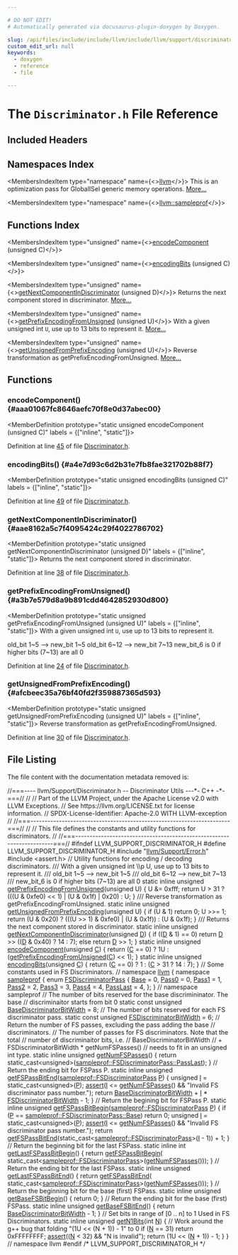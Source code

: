 ```yaml
---

# DO NOT EDIT!
# Automatically generated via docusaurus-plugin-doxygen by Doxygen.

slug: /api/files/include/include/llvm/include/llvm/support/discriminator-h
custom_edit_url: null
keywords:
  - doxygen
  - reference
  - file

---
```





# The `Discriminator.h` File Reference

<DoxygenPage pluginConfig={pluginConfig}>



## Included Headers

<IncludesList>
<IncludesListItem
  filePath="llvm/Support/Error.h"
  permalink="/docs/api/files/include/include/llvm/include/llvm/support/error-h"
  isLocal="true" />
<IncludesListItem
  filePath="assert.h"
  permalink=""
  isLocal="false" />
</IncludesList>

## Namespaces Index

<MembersIndex>

<MembersIndexItem
  type="namespace"
  name={<><a href="/docs/api/namespaces/llvm">llvm</a></>}>
This is an optimization pass for GlobalISel generic memory operations. <a href="/docs/api/namespaces/llvm/#details">More...</a>
</MembersIndexItem>

<MembersIndexItem
  type="namespace"
  name={<><a href="/docs/api/namespaces/llvm/sampleprof">llvm::sampleprof</a></>}>
</MembersIndexItem>

</MembersIndex>

## Functions Index

<MembersIndex>

<MembersIndexItem
  type="unsigned"
  name={<><a href="#aaa01067fc8646aefc70f8e0d37abec00">encodeComponent</a> (unsigned C)</>}>
</MembersIndexItem>

<MembersIndexItem
  type="unsigned"
  name={<><a href="#a4e7d93c6d2b31e7fb8fae321702b88f7">encodingBits</a> (unsigned C)</>}>
</MembersIndexItem>

<MembersIndexItem
  type="unsigned"
  name={<><a href="#aae8162a5c7f4095424c29f4022786702">getNextComponentInDiscriminator</a> (unsigned D)</>}>
Returns the next component stored in discriminator. <a href="#aae8162a5c7f4095424c29f4022786702">More...</a>
</MembersIndexItem>

<MembersIndexItem
  type="unsigned"
  name={<><a href="#a3b7e579d8a9b891cdd4642852930d800">getPrefixEncodingFromUnsigned</a> (unsigned U)</>}>
With a given unsigned int <code>U</code>, use up to 13 bits to represent it. <a href="#a3b7e579d8a9b891cdd4642852930d800">More...</a>
</MembersIndexItem>

<MembersIndexItem
  type="unsigned"
  name={<><a href="#afcbeec35a76bf40fd2f359887365d593">getUnsignedFromPrefixEncoding</a> (unsigned U)</>}>
Reverse transformation as getPrefixEncodingFromUnsigned. <a href="#afcbeec35a76bf40fd2f359887365d593">More...</a>
</MembersIndexItem>

</MembersIndex>


<SectionDefinition>

## Functions

### encodeComponent() {#aaa01067fc8646aefc70f8e0d37abec00}

<MemberDefinition
  prototype="static unsigned encodeComponent (unsigned C)"
  labels = {["inline", "static"]}>

Definition at line <a href="#l00045">45</a> of file <a href="/docs/api/files/include/include/llvm/include/llvm/support/discriminator-h">Discriminator.h</a>.
</MemberDefinition>

### encodingBits() {#a4e7d93c6d2b31e7fb8fae321702b88f7}

<MemberDefinition
  prototype="static unsigned encodingBits (unsigned C)"
  labels = {["inline", "static"]}>

Definition at line <a href="#l00049">49</a> of file <a href="/docs/api/files/include/include/llvm/include/llvm/support/discriminator-h">Discriminator.h</a>.
</MemberDefinition>

### getNextComponentInDiscriminator() {#aae8162a5c7f4095424c29f4022786702}

<MemberDefinition
  prototype="static unsigned getNextComponentInDiscriminator (unsigned D)"
  labels = {["inline", "static"]}>
Returns the next component stored in discriminator.

Definition at line <a href="#l00038">38</a> of file <a href="/docs/api/files/include/include/llvm/include/llvm/support/discriminator-h">Discriminator.h</a>.
</MemberDefinition>

### getPrefixEncodingFromUnsigned() {#a3b7e579d8a9b891cdd4642852930d800}

<MemberDefinition
  prototype="static unsigned getPrefixEncodingFromUnsigned (unsigned U)"
  labels = {["inline", "static"]}>
With a given unsigned int <code>U</code>, use up to 13 bits to represent it.

old&#95;bit 1~5 --&gt; new&#95;bit 1~5 old&#95;bit 6~12 --&gt; new&#95;bit 7~13 new&#95;bit&#95;6 is 0 if higher bits (7~13) are all 0

Definition at line <a href="#l00024">24</a> of file <a href="/docs/api/files/include/include/llvm/include/llvm/support/discriminator-h">Discriminator.h</a>.
</MemberDefinition>

### getUnsignedFromPrefixEncoding() {#afcbeec35a76bf40fd2f359887365d593}

<MemberDefinition
  prototype="static unsigned getUnsignedFromPrefixEncoding (unsigned U)"
  labels = {["inline", "static"]}>
Reverse transformation as getPrefixEncodingFromUnsigned.

Definition at line <a href="#l00030">30</a> of file <a href="/docs/api/files/include/include/llvm/include/llvm/support/discriminator-h">Discriminator.h</a>.
</MemberDefinition>

</SectionDefinition>

## File Listing

The file content with the documentation metadata removed is:

<ProgramListing>

<Link id="l00001" /><CodeLine lineNumber="1"><Highlight kind="comment">//===---- llvm/Support/Discriminator.h -- Discriminator Utils ---&#42;- C++ -&#42;-===//</Highlight><Highlight kind="normal"></Highlight></CodeLine>
<Link id="l00002" /><CodeLine lineNumber="2"><Highlight kind="normal"></Highlight><Highlight kind="comment">//</Highlight><Highlight kind="normal"></Highlight></CodeLine>
<Link id="l00003" /><CodeLine lineNumber="3"><Highlight kind="normal"></Highlight><Highlight kind="comment">// Part of the LLVM Project, under the Apache License v2.0 with LLVM Exceptions.</Highlight><Highlight kind="normal"></Highlight></CodeLine>
<Link id="l00004" /><CodeLine lineNumber="4"><Highlight kind="normal"></Highlight><Highlight kind="comment">// See https://llvm.org/LICENSE.txt for license information.</Highlight><Highlight kind="normal"></Highlight></CodeLine>
<Link id="l00005" /><CodeLine lineNumber="5"><Highlight kind="normal"></Highlight><Highlight kind="comment">// SPDX-License-Identifier: Apache-2.0 WITH LLVM-exception</Highlight><Highlight kind="normal"></Highlight></CodeLine>
<Link id="l00006" /><CodeLine lineNumber="6"><Highlight kind="normal"></Highlight><Highlight kind="comment">//</Highlight><Highlight kind="normal"></Highlight></CodeLine>
<Link id="l00007" /><CodeLine lineNumber="7"><Highlight kind="normal"></Highlight><Highlight kind="comment">//===----------------------------------------------------------------------===//</Highlight><Highlight kind="normal"></Highlight></CodeLine>
<Link id="l00008" /><CodeLine lineNumber="8"><Highlight kind="normal"></Highlight><Highlight kind="comment">//</Highlight><Highlight kind="normal"></Highlight></CodeLine>
<Link id="l00009" /><CodeLine lineNumber="9"><Highlight kind="normal"></Highlight><Highlight kind="comment">// This file defines the constants and utility functions for discriminators.</Highlight><Highlight kind="normal"></Highlight></CodeLine>
<Link id="l00010" /><CodeLine lineNumber="10"><Highlight kind="normal"></Highlight><Highlight kind="comment">//</Highlight><Highlight kind="normal"></Highlight></CodeLine>
<Link id="l00011" /><CodeLine lineNumber="11"><Highlight kind="normal"></Highlight><Highlight kind="comment">//===----------------------------------------------------------------------===//</Highlight><Highlight kind="normal"></Highlight></CodeLine>
<Link id="l00012" /><CodeLine lineNumber="12"><Highlight kind="normal"></Highlight></CodeLine>
<Link id="l00013" /><CodeLine lineNumber="13"><Highlight kind="normal"></Highlight><Highlight kind="preprocessor">#ifndef LLVM&#95;SUPPORT&#95;DISCRIMINATOR&#95;H</Highlight><Highlight kind="normal"></Highlight></CodeLine>
<Link id="l00014" /><CodeLine lineNumber="14"><Highlight kind="normal"></Highlight><Highlight kind="preprocessor">#define LLVM&#95;SUPPORT&#95;DISCRIMINATOR&#95;H</Highlight><Highlight kind="normal"></Highlight></CodeLine>
<Link id="l00015" /><CodeLine lineNumber="15"><Highlight kind="normal"></Highlight></CodeLine>
<Link id="l00016" /><CodeLine lineNumber="16"><Highlight kind="normal"></Highlight><Highlight kind="preprocessor">#include &quot;<a href="/docs/api/files/include/include/llvm/include/llvm/support/error-h">llvm/Support/Error.h</a>&quot;</Highlight><Highlight kind="normal"></Highlight></CodeLine>
<Link id="l00017" /><CodeLine lineNumber="17"><Highlight kind="normal"></Highlight><Highlight kind="preprocessor">#include &lt;assert.h&gt;</Highlight><Highlight kind="normal"></Highlight></CodeLine>
<Link id="l00018" /><CodeLine lineNumber="18"><Highlight kind="normal"></Highlight></CodeLine>
<Link id="l00019" /><CodeLine lineNumber="19"><Highlight kind="normal"></Highlight><Highlight kind="comment">// Utility functions for encoding / decoding discriminators.</Highlight><Highlight kind="comment"></Highlight></CodeLine>
<Link id="l00020" /><CodeLine lineNumber="20"><Highlight kind="comment">/// With a given unsigned int \\p U, use up to 13 bits to represent it.</Highlight></CodeLine>
<Link id="l00021" /><CodeLine lineNumber="21"><Highlight kind="comment">/// old&#95;bit 1~5  --&gt; new&#95;bit 1~5</Highlight></CodeLine>
<Link id="l00022" /><CodeLine lineNumber="22"><Highlight kind="comment">/// old&#95;bit 6~12 --&gt; new&#95;bit 7~13</Highlight></CodeLine>
<Link id="l00023" /><CodeLine lineNumber="23"><Highlight kind="comment">/// new&#95;bit&#95;6 is 0 if higher bits (7~13) are all 0</Highlight><Highlight kind="normal"></Highlight></CodeLine>
<Link id="l00024" /><CodeLine lineNumber="24" lineLink="#a3b7e579d8a9b891cdd4642852930d800"><Highlight kind="normal"></Highlight><Highlight kind="keyword">static</Highlight><Highlight kind="normal"> </Highlight><Highlight kind="keyword">inline</Highlight><Highlight kind="normal"> </Highlight><Highlight kind="keywordtype">unsigned</Highlight><Highlight kind="normal"> <a href="#a3b7e579d8a9b891cdd4642852930d800">getPrefixEncodingFromUnsigned</a>(</Highlight><Highlight kind="keywordtype">unsigned</Highlight><Highlight kind="normal"> U) &#123;</Highlight></CodeLine>
<Link id="l00025" /><CodeLine lineNumber="25"><Highlight kind="normal">  U &amp;= 0xfff;</Highlight></CodeLine>
<Link id="l00026" /><CodeLine lineNumber="26"><Highlight kind="normal">  </Highlight><Highlight kind="keywordflow">return</Highlight><Highlight kind="normal"> U &gt; 31 ? (((U &amp; 0xfe0) &lt;&lt; 1) | (U &amp; 0x1f) | 0x20) : U;</Highlight></CodeLine>
<Link id="l00027" /><CodeLine lineNumber="27"><Highlight kind="normal">&#125;</Highlight></CodeLine>
<Link id="l00028" /><CodeLine lineNumber="28"><Highlight kind="normal"></Highlight><Highlight kind="comment"></Highlight></CodeLine>
<Link id="l00029" /><CodeLine lineNumber="29"><Highlight kind="comment">/// Reverse transformation as getPrefixEncodingFromUnsigned.</Highlight><Highlight kind="normal"></Highlight></CodeLine>
<Link id="l00030" /><CodeLine lineNumber="30" lineLink="#afcbeec35a76bf40fd2f359887365d593"><Highlight kind="normal"></Highlight><Highlight kind="keyword">static</Highlight><Highlight kind="normal"> </Highlight><Highlight kind="keyword">inline</Highlight><Highlight kind="normal"> </Highlight><Highlight kind="keywordtype">unsigned</Highlight><Highlight kind="normal"> <a href="#afcbeec35a76bf40fd2f359887365d593">getUnsignedFromPrefixEncoding</a>(</Highlight><Highlight kind="keywordtype">unsigned</Highlight><Highlight kind="normal"> U) &#123;</Highlight></CodeLine>
<Link id="l00031" /><CodeLine lineNumber="31"><Highlight kind="normal">  </Highlight><Highlight kind="keywordflow">if</Highlight><Highlight kind="normal"> (U &amp; 1)</Highlight></CodeLine>
<Link id="l00032" /><CodeLine lineNumber="32"><Highlight kind="normal">    </Highlight><Highlight kind="keywordflow">return</Highlight><Highlight kind="normal"> 0;</Highlight></CodeLine>
<Link id="l00033" /><CodeLine lineNumber="33"><Highlight kind="normal">  U &gt;&gt;= 1;</Highlight></CodeLine>
<Link id="l00034" /><CodeLine lineNumber="34"><Highlight kind="normal">  </Highlight><Highlight kind="keywordflow">return</Highlight><Highlight kind="normal"> (U &amp; 0x20) ? (((U &gt;&gt; 1) &amp; 0xfe0) | (U &amp; 0x1f)) : (U &amp; 0x1f);</Highlight></CodeLine>
<Link id="l00035" /><CodeLine lineNumber="35"><Highlight kind="normal">&#125;</Highlight></CodeLine>
<Link id="l00036" /><CodeLine lineNumber="36"><Highlight kind="normal"></Highlight><Highlight kind="comment"></Highlight></CodeLine>
<Link id="l00037" /><CodeLine lineNumber="37"><Highlight kind="comment">/// Returns the next component stored in discriminator.</Highlight><Highlight kind="normal"></Highlight></CodeLine>
<Link id="l00038" /><CodeLine lineNumber="38" lineLink="#aae8162a5c7f4095424c29f4022786702"><Highlight kind="normal"></Highlight><Highlight kind="keyword">static</Highlight><Highlight kind="normal"> </Highlight><Highlight kind="keyword">inline</Highlight><Highlight kind="normal"> </Highlight><Highlight kind="keywordtype">unsigned</Highlight><Highlight kind="normal"> <a href="#aae8162a5c7f4095424c29f4022786702">getNextComponentInDiscriminator</a>(</Highlight><Highlight kind="keywordtype">unsigned</Highlight><Highlight kind="normal"> <a href="/docs/api/files/lib/lib/ir/builtingcs-cpp/#a6a9f043784cf87001c84980afa76da82">D</a>) &#123;</Highlight></CodeLine>
<Link id="l00039" /><CodeLine lineNumber="39"><Highlight kind="normal">  </Highlight><Highlight kind="keywordflow">if</Highlight><Highlight kind="normal"> ((<a href="/docs/api/files/lib/lib/ir/builtingcs-cpp/#a6a9f043784cf87001c84980afa76da82">D</a> &amp; 1) == 0)</Highlight></CodeLine>
<Link id="l00040" /><CodeLine lineNumber="40"><Highlight kind="normal">    </Highlight><Highlight kind="keywordflow">return</Highlight><Highlight kind="normal"> <a href="/docs/api/files/lib/lib/ir/builtingcs-cpp/#a6a9f043784cf87001c84980afa76da82">D</a> &gt;&gt; ((<a href="/docs/api/files/lib/lib/ir/builtingcs-cpp/#a6a9f043784cf87001c84980afa76da82">D</a> &amp; 0x40) ? 14 : 7);</Highlight></CodeLine>
<Link id="l00041" /><CodeLine lineNumber="41"><Highlight kind="normal">  </Highlight><Highlight kind="keywordflow">else</Highlight><Highlight kind="normal"></Highlight></CodeLine>
<Link id="l00042" /><CodeLine lineNumber="42"><Highlight kind="normal">    </Highlight><Highlight kind="keywordflow">return</Highlight><Highlight kind="normal"> <a href="/docs/api/files/lib/lib/ir/builtingcs-cpp/#a6a9f043784cf87001c84980afa76da82">D</a> &gt;&gt; 1;</Highlight></CodeLine>
<Link id="l00043" /><CodeLine lineNumber="43"><Highlight kind="normal">&#125;</Highlight></CodeLine>
<Link id="l00044" /><CodeLine lineNumber="44"><Highlight kind="normal"></Highlight></CodeLine>
<Link id="l00045" /><CodeLine lineNumber="45" lineLink="#aaa01067fc8646aefc70f8e0d37abec00"><Highlight kind="normal"></Highlight><Highlight kind="keyword">static</Highlight><Highlight kind="normal"> </Highlight><Highlight kind="keyword">inline</Highlight><Highlight kind="normal"> </Highlight><Highlight kind="keywordtype">unsigned</Highlight><Highlight kind="normal"> <a href="#aaa01067fc8646aefc70f8e0d37abec00">encodeComponent</a>(</Highlight><Highlight kind="keywordtype">unsigned</Highlight><Highlight kind="normal"> <a href="/docs/api/files/lib/lib/ir/builtingcs-cpp/#a1960c14773241d6a238d2db593abe552">C</a>) &#123;</Highlight></CodeLine>
<Link id="l00046" /><CodeLine lineNumber="46"><Highlight kind="normal">  </Highlight><Highlight kind="keywordflow">return</Highlight><Highlight kind="normal"> (<a href="/docs/api/files/lib/lib/ir/builtingcs-cpp/#a1960c14773241d6a238d2db593abe552">C</a> == 0) ? 1U : (<a href="#a3b7e579d8a9b891cdd4642852930d800">getPrefixEncodingFromUnsigned</a>(<a href="/docs/api/files/lib/lib/ir/builtingcs-cpp/#a1960c14773241d6a238d2db593abe552">C</a>) &lt;&lt; 1);</Highlight></CodeLine>
<Link id="l00047" /><CodeLine lineNumber="47"><Highlight kind="normal">&#125;</Highlight></CodeLine>
<Link id="l00048" /><CodeLine lineNumber="48"><Highlight kind="normal"></Highlight></CodeLine>
<Link id="l00049" /><CodeLine lineNumber="49" lineLink="#a4e7d93c6d2b31e7fb8fae321702b88f7"><Highlight kind="normal"></Highlight><Highlight kind="keyword">static</Highlight><Highlight kind="normal"> </Highlight><Highlight kind="keyword">inline</Highlight><Highlight kind="normal"> </Highlight><Highlight kind="keywordtype">unsigned</Highlight><Highlight kind="normal"> <a href="#a4e7d93c6d2b31e7fb8fae321702b88f7">encodingBits</a>(</Highlight><Highlight kind="keywordtype">unsigned</Highlight><Highlight kind="normal"> <a href="/docs/api/files/lib/lib/ir/builtingcs-cpp/#a1960c14773241d6a238d2db593abe552">C</a>) &#123;</Highlight></CodeLine>
<Link id="l00050" /><CodeLine lineNumber="50"><Highlight kind="normal">  </Highlight><Highlight kind="keywordflow">return</Highlight><Highlight kind="normal"> (<a href="/docs/api/files/lib/lib/ir/builtingcs-cpp/#a1960c14773241d6a238d2db593abe552">C</a> == 0) ? 1 : (<a href="/docs/api/files/lib/lib/ir/builtingcs-cpp/#a1960c14773241d6a238d2db593abe552">C</a> &gt; 31 ? 14 : 7);</Highlight></CodeLine>
<Link id="l00051" /><CodeLine lineNumber="51"><Highlight kind="normal">&#125;</Highlight></CodeLine>
<Link id="l00052" /><CodeLine lineNumber="52"><Highlight kind="normal"></Highlight></CodeLine>
<Link id="l00053" /><CodeLine lineNumber="53"><Highlight kind="normal"></Highlight><Highlight kind="comment">// Some constants used in FS Discriminators.</Highlight><Highlight kind="normal"></Highlight></CodeLine>
<Link id="l00054" /><CodeLine lineNumber="54"><Highlight kind="normal"></Highlight><Highlight kind="comment">//</Highlight><Highlight kind="normal"></Highlight></CodeLine>
<Link id="l00055" /><CodeLine lineNumber="55"><Highlight kind="normal"></Highlight><Highlight kind="keyword">namespace </Highlight><Highlight kind="normal"><a href="/docs/api/namespaces/llvm">llvm</a> &#123;</Highlight></CodeLine>
<Link id="l00056" /><CodeLine lineNumber="56"><Highlight kind="normal"></Highlight><Highlight kind="keyword">namespace </Highlight><Highlight kind="normal"><a href="/docs/api/namespaces/llvm/sampleprof">sampleprof</a> &#123;</Highlight></CodeLine>
<Link id="l00057" /><CodeLine lineNumber="57" lineLink="/docs/api/namespaces/llvm/sampleprof/#a702f69807459cc25db5754a5f179d3fc"><Highlight kind="normal"></Highlight><Highlight kind="keyword">enum</Highlight><Highlight kind="normal"> <a href="/docs/api/namespaces/llvm/sampleprof/#a702f69807459cc25db5754a5f179d3fc">FSDiscriminatorPass</a> &#123;</Highlight></CodeLine>
<Link id="l00058" /><CodeLine lineNumber="58" lineLink="/docs/api/namespaces/llvm/sampleprof/#a702f69807459cc25db5754a5f179d3fcaf6fbeb8fa9f451468611536b00878d41"><Highlight kind="normal">  <a href="/docs/api/namespaces/llvm/sampleprof/#a702f69807459cc25db5754a5f179d3fcaf6fbeb8fa9f451468611536b00878d41">Base</a> = 0,</Highlight></CodeLine>
<Link id="l00059" /><CodeLine lineNumber="59" lineLink="/docs/api/namespaces/llvm/sampleprof/#a702f69807459cc25db5754a5f179d3fcaecac75b312553224eca5a13b7e222e4c"><Highlight kind="normal">  <a href="/docs/api/namespaces/llvm/sampleprof/#a702f69807459cc25db5754a5f179d3fcaecac75b312553224eca5a13b7e222e4c">Pass0</a> = 0,</Highlight></CodeLine>
<Link id="l00060" /><CodeLine lineNumber="60" lineLink="/docs/api/namespaces/llvm/sampleprof/#a702f69807459cc25db5754a5f179d3fcace32085fe6ce312e1c9cbd47be81e1dd"><Highlight kind="normal">  <a href="/docs/api/namespaces/llvm/sampleprof/#a702f69807459cc25db5754a5f179d3fcace32085fe6ce312e1c9cbd47be81e1dd">Pass1</a> = 1,</Highlight></CodeLine>
<Link id="l00061" /><CodeLine lineNumber="61" lineLink="/docs/api/namespaces/llvm/sampleprof/#a702f69807459cc25db5754a5f179d3fca3c638985cb838784ad418f440c5cfa88"><Highlight kind="normal">  <a href="/docs/api/namespaces/llvm/sampleprof/#a702f69807459cc25db5754a5f179d3fca3c638985cb838784ad418f440c5cfa88">Pass2</a> = 2,</Highlight></CodeLine>
<Link id="l00062" /><CodeLine lineNumber="62" lineLink="/docs/api/namespaces/llvm/sampleprof/#a702f69807459cc25db5754a5f179d3fcadf1f12c009d4377e0c4046e27d0010dd"><Highlight kind="normal">  <a href="/docs/api/namespaces/llvm/sampleprof/#a702f69807459cc25db5754a5f179d3fcadf1f12c009d4377e0c4046e27d0010dd">Pass3</a> = 3,</Highlight></CodeLine>
<Link id="l00063" /><CodeLine lineNumber="63" lineLink="/docs/api/namespaces/llvm/sampleprof/#a702f69807459cc25db5754a5f179d3fcab1413fdfc73aba9979becfeb75814626"><Highlight kind="normal">  <a href="/docs/api/namespaces/llvm/sampleprof/#a702f69807459cc25db5754a5f179d3fcab1413fdfc73aba9979becfeb75814626">Pass4</a> = 4,</Highlight></CodeLine>
<Link id="l00064" /><CodeLine lineNumber="64" lineLink="/docs/api/namespaces/llvm/sampleprof/#a702f69807459cc25db5754a5f179d3fca1834780943e50184c1e1555ab70a85da"><Highlight kind="normal">  <a href="/docs/api/namespaces/llvm/sampleprof/#a702f69807459cc25db5754a5f179d3fca1834780943e50184c1e1555ab70a85da">PassLast</a> = 4,</Highlight></CodeLine>
<Link id="l00065" /><CodeLine lineNumber="65"><Highlight kind="normal">&#125;;</Highlight></CodeLine>
<Link id="l00066" /><CodeLine lineNumber="66"><Highlight kind="normal">&#125; </Highlight><Highlight kind="comment">// namespace sampleprof</Highlight><Highlight kind="normal"></Highlight></CodeLine>
<Link id="l00067" /><CodeLine lineNumber="67"><Highlight kind="normal"></Highlight></CodeLine>
<Link id="l00068" /><CodeLine lineNumber="68"><Highlight kind="normal"></Highlight><Highlight kind="comment">// The number of bits reserved for the base discrimininator. The base</Highlight><Highlight kind="normal"></Highlight></CodeLine>
<Link id="l00069" /><CodeLine lineNumber="69"><Highlight kind="normal"></Highlight><Highlight kind="comment">// discriminaitor starts from bit 0</Highlight><Highlight kind="normal"></Highlight></CodeLine>
<Link id="l00070" /><CodeLine lineNumber="70" lineLink="/docs/api/namespaces/llvm/#af07a91425de3c318320182356ddd5e94"><Highlight kind="normal"></Highlight><Highlight kind="keyword">static</Highlight><Highlight kind="normal"> </Highlight><Highlight kind="keyword">const</Highlight><Highlight kind="normal"> </Highlight><Highlight kind="keywordtype">unsigned</Highlight><Highlight kind="normal"> <a href="/docs/api/namespaces/llvm/#af07a91425de3c318320182356ddd5e94">BaseDiscriminatorBitWidth</a> = 8;</Highlight></CodeLine>
<Link id="l00071" /><CodeLine lineNumber="71"><Highlight kind="normal"></Highlight></CodeLine>
<Link id="l00072" /><CodeLine lineNumber="72"><Highlight kind="normal"></Highlight><Highlight kind="comment">// The number of bits reserved for each FS discriminator pass.</Highlight><Highlight kind="normal"></Highlight></CodeLine>
<Link id="l00073" /><CodeLine lineNumber="73" lineLink="/docs/api/namespaces/llvm/#ad61c2e4726296f7cc862ff951141173e"><Highlight kind="normal"></Highlight><Highlight kind="keyword">static</Highlight><Highlight kind="normal"> </Highlight><Highlight kind="keyword">const</Highlight><Highlight kind="normal"> </Highlight><Highlight kind="keywordtype">unsigned</Highlight><Highlight kind="normal"> <a href="/docs/api/namespaces/llvm/#ad61c2e4726296f7cc862ff951141173e">FSDiscriminatorBitWidth</a> = 6;</Highlight></CodeLine>
<Link id="l00074" /><CodeLine lineNumber="74"><Highlight kind="normal"></Highlight></CodeLine>
<Link id="l00075" /><CodeLine lineNumber="75"><Highlight kind="normal"></Highlight><Highlight kind="comment">// Return the number of FS passes, excluding the pass adding the base</Highlight><Highlight kind="normal"></Highlight></CodeLine>
<Link id="l00076" /><CodeLine lineNumber="76"><Highlight kind="normal"></Highlight><Highlight kind="comment">// discriminators.</Highlight><Highlight kind="normal"></Highlight></CodeLine>
<Link id="l00077" /><CodeLine lineNumber="77"><Highlight kind="normal"></Highlight><Highlight kind="comment">// The number of passes for FS discriminators. Note that the total</Highlight><Highlight kind="normal"></Highlight></CodeLine>
<Link id="l00078" /><CodeLine lineNumber="78"><Highlight kind="normal"></Highlight><Highlight kind="comment">// number of discriminaitor bits, i.e.</Highlight><Highlight kind="normal"></Highlight></CodeLine>
<Link id="l00079" /><CodeLine lineNumber="79"><Highlight kind="normal"></Highlight><Highlight kind="comment">// BaseDiscriminatorBitWidth</Highlight><Highlight kind="normal"></Highlight></CodeLine>
<Link id="l00080" /><CodeLine lineNumber="80"><Highlight kind="normal"></Highlight><Highlight kind="comment">//  + FSDiscriminatorBitWidth &#42; getNumFSPasses()</Highlight><Highlight kind="normal"></Highlight></CodeLine>
<Link id="l00081" /><CodeLine lineNumber="81"><Highlight kind="normal"></Highlight><Highlight kind="comment">// needs to fit in an unsigned int type.</Highlight><Highlight kind="normal"></Highlight></CodeLine>
<Link id="l00082" /><CodeLine lineNumber="82" lineLink="/docs/api/namespaces/llvm/#a26159ad1397c71d2fe8e5bdc445b0d8e"><Highlight kind="normal"></Highlight><Highlight kind="keyword">static</Highlight><Highlight kind="normal"> </Highlight><Highlight kind="keyword">inline</Highlight><Highlight kind="normal"> </Highlight><Highlight kind="keywordtype">unsigned</Highlight><Highlight kind="normal"> <a href="/docs/api/namespaces/llvm/#a26159ad1397c71d2fe8e5bdc445b0d8e">getNumFSPasses</a>() &#123;</Highlight></CodeLine>
<Link id="l00083" /><CodeLine lineNumber="83"><Highlight kind="normal">  </Highlight><Highlight kind="keywordflow">return</Highlight><Highlight kind="normal"> </Highlight><Highlight kind="keyword">static&#95;cast&lt;</Highlight><Highlight kind="keywordtype">unsigned</Highlight><Highlight kind="keyword">&gt;</Highlight><Highlight kind="normal">(<a href="/docs/api/namespaces/llvm/sampleprof/#a702f69807459cc25db5754a5f179d3fca1834780943e50184c1e1555ab70a85da">sampleprof::FSDiscriminatorPass::PassLast</a>);</Highlight></CodeLine>
<Link id="l00084" /><CodeLine lineNumber="84"><Highlight kind="normal">&#125;</Highlight></CodeLine>
<Link id="l00085" /><CodeLine lineNumber="85"><Highlight kind="normal"></Highlight></CodeLine>
<Link id="l00086" /><CodeLine lineNumber="86"><Highlight kind="normal"></Highlight><Highlight kind="comment">// Return the ending bit for FSPass P.</Highlight><Highlight kind="normal"></Highlight></CodeLine>
<Link id="l00087" /><CodeLine lineNumber="87" lineLink="/docs/api/namespaces/llvm/#a54f635dae16f504eb603ff2842f39d97"><Highlight kind="normal"></Highlight><Highlight kind="keyword">static</Highlight><Highlight kind="normal"> </Highlight><Highlight kind="keyword">inline</Highlight><Highlight kind="normal"> </Highlight><Highlight kind="keywordtype">unsigned</Highlight><Highlight kind="normal"> <a href="/docs/api/namespaces/llvm/#a54f635dae16f504eb603ff2842f39d97">getFSPassBitEnd</a>(<a href="/docs/api/namespaces/llvm/sampleprof/#a702f69807459cc25db5754a5f179d3fc">sampleprof::FSDiscriminatorPass</a> <a href="/docs/api/files/lib/lib/option/option-cpp/#a04665169063c8ca1f2ea96c27fc7c2b2">P</a>) &#123;</Highlight></CodeLine>
<Link id="l00088" /><CodeLine lineNumber="88"><Highlight kind="normal">  </Highlight><Highlight kind="keywordtype">unsigned</Highlight><Highlight kind="normal"> <a href="/docs/api/files/lib/lib/support/md5-cpp/#ac0eafdc9ee161b71e7af98af736952fd">I</a> = </Highlight><Highlight kind="keyword">static&#95;cast&lt;</Highlight><Highlight kind="keywordtype">unsigned</Highlight><Highlight kind="keyword">&gt;</Highlight><Highlight kind="normal">(<a href="/docs/api/files/lib/lib/option/option-cpp/#a04665169063c8ca1f2ea96c27fc7c2b2">P</a>);</Highlight></CodeLine>
<Link id="l00089" /><CodeLine lineNumber="89"><Highlight kind="normal">  <a href="/docs/api/files/lib/lib/target/lib/target/amdgpu/silowercontrolflow-cpp/#a4868c5d81c5ccc98c47aeab6244346a0">assert</a>(<a href="/docs/api/files/lib/lib/support/md5-cpp/#ac0eafdc9ee161b71e7af98af736952fd">I</a> &lt;= <a href="/docs/api/namespaces/llvm/#a26159ad1397c71d2fe8e5bdc445b0d8e">getNumFSPasses</a>() &amp;&amp; </Highlight><Highlight kind="stringliteral">&quot;Invalid FS discriminator pass number.&quot;</Highlight><Highlight kind="normal">);</Highlight></CodeLine>
<Link id="l00090" /><CodeLine lineNumber="90"><Highlight kind="normal">  </Highlight><Highlight kind="keywordflow">return</Highlight><Highlight kind="normal"> <a href="/docs/api/namespaces/llvm/#af07a91425de3c318320182356ddd5e94">BaseDiscriminatorBitWidth</a> + <a href="/docs/api/files/lib/lib/support/md5-cpp/#ac0eafdc9ee161b71e7af98af736952fd">I</a> &#42; <a href="/docs/api/namespaces/llvm/#ad61c2e4726296f7cc862ff951141173e">FSDiscriminatorBitWidth</a> - 1;</Highlight></CodeLine>
<Link id="l00091" /><CodeLine lineNumber="91"><Highlight kind="normal">&#125;</Highlight></CodeLine>
<Link id="l00092" /><CodeLine lineNumber="92"><Highlight kind="normal"></Highlight></CodeLine>
<Link id="l00093" /><CodeLine lineNumber="93"><Highlight kind="normal"></Highlight><Highlight kind="comment">// Return the begining bit for FSPass P.</Highlight><Highlight kind="normal"></Highlight></CodeLine>
<Link id="l00094" /><CodeLine lineNumber="94" lineLink="/docs/api/namespaces/llvm/#a08ea26e634dcb06e8416fab025c91ffd"><Highlight kind="normal"></Highlight><Highlight kind="keyword">static</Highlight><Highlight kind="normal"> </Highlight><Highlight kind="keyword">inline</Highlight><Highlight kind="normal"> </Highlight><Highlight kind="keywordtype">unsigned</Highlight><Highlight kind="normal"> <a href="/docs/api/namespaces/llvm/#a08ea26e634dcb06e8416fab025c91ffd">getFSPassBitBegin</a>(<a href="/docs/api/namespaces/llvm/sampleprof/#a702f69807459cc25db5754a5f179d3fc">sampleprof::FSDiscriminatorPass</a> <a href="/docs/api/files/lib/lib/option/option-cpp/#a04665169063c8ca1f2ea96c27fc7c2b2">P</a>) &#123;</Highlight></CodeLine>
<Link id="l00095" /><CodeLine lineNumber="95"><Highlight kind="normal">  </Highlight><Highlight kind="keywordflow">if</Highlight><Highlight kind="normal"> (<a href="/docs/api/files/lib/lib/option/option-cpp/#a04665169063c8ca1f2ea96c27fc7c2b2">P</a> == <a href="/docs/api/namespaces/llvm/sampleprof/#a702f69807459cc25db5754a5f179d3fcaf6fbeb8fa9f451468611536b00878d41">sampleprof::FSDiscriminatorPass::Base</a>)</Highlight></CodeLine>
<Link id="l00096" /><CodeLine lineNumber="96"><Highlight kind="normal">    </Highlight><Highlight kind="keywordflow">return</Highlight><Highlight kind="normal"> 0;</Highlight></CodeLine>
<Link id="l00097" /><CodeLine lineNumber="97"><Highlight kind="normal">  </Highlight><Highlight kind="keywordtype">unsigned</Highlight><Highlight kind="normal"> <a href="/docs/api/files/lib/lib/support/md5-cpp/#ac0eafdc9ee161b71e7af98af736952fd">I</a> = </Highlight><Highlight kind="keyword">static&#95;cast&lt;</Highlight><Highlight kind="keywordtype">unsigned</Highlight><Highlight kind="keyword">&gt;</Highlight><Highlight kind="normal">(<a href="/docs/api/files/lib/lib/option/option-cpp/#a04665169063c8ca1f2ea96c27fc7c2b2">P</a>);</Highlight></CodeLine>
<Link id="l00098" /><CodeLine lineNumber="98"><Highlight kind="normal">  <a href="/docs/api/files/lib/lib/target/lib/target/amdgpu/silowercontrolflow-cpp/#a4868c5d81c5ccc98c47aeab6244346a0">assert</a>(<a href="/docs/api/files/lib/lib/support/md5-cpp/#ac0eafdc9ee161b71e7af98af736952fd">I</a> &lt;= <a href="/docs/api/namespaces/llvm/#a26159ad1397c71d2fe8e5bdc445b0d8e">getNumFSPasses</a>() &amp;&amp; </Highlight><Highlight kind="stringliteral">&quot;Invalid FS discriminator pass number.&quot;</Highlight><Highlight kind="normal">);</Highlight></CodeLine>
<Link id="l00099" /><CodeLine lineNumber="99"><Highlight kind="normal">  </Highlight><Highlight kind="keywordflow">return</Highlight><Highlight kind="normal"> <a href="/docs/api/namespaces/llvm/#a54f635dae16f504eb603ff2842f39d97">getFSPassBitEnd</a>(</Highlight><Highlight kind="keyword">static&#95;cast&lt;</Highlight><Highlight kind="normal"><a href="/docs/api/namespaces/llvm/sampleprof/#a702f69807459cc25db5754a5f179d3fc">sampleprof::FSDiscriminatorPass</a></Highlight><Highlight kind="keyword">&gt;</Highlight><Highlight kind="normal">(<a href="/docs/api/files/lib/lib/support/md5-cpp/#ac0eafdc9ee161b71e7af98af736952fd">I</a> - 1)) +</Highlight></CodeLine>
<Link id="l00100" /><CodeLine lineNumber="100"><Highlight kind="normal">         1;</Highlight></CodeLine>
<Link id="l00101" /><CodeLine lineNumber="101"><Highlight kind="normal">&#125;</Highlight></CodeLine>
<Link id="l00102" /><CodeLine lineNumber="102"><Highlight kind="normal"></Highlight></CodeLine>
<Link id="l00103" /><CodeLine lineNumber="103"><Highlight kind="normal"></Highlight><Highlight kind="comment">// Return the beginning bit for the last FSPass.</Highlight><Highlight kind="normal"></Highlight></CodeLine>
<Link id="l00104" /><CodeLine lineNumber="104" lineLink="/docs/api/namespaces/llvm/#a038a11030e33d623ce9127541f6af117"><Highlight kind="normal"></Highlight><Highlight kind="keyword">static</Highlight><Highlight kind="normal"> </Highlight><Highlight kind="keyword">inline</Highlight><Highlight kind="normal"> </Highlight><Highlight kind="keywordtype">int</Highlight><Highlight kind="normal"> <a href="/docs/api/namespaces/llvm/#a038a11030e33d623ce9127541f6af117">getLastFSPassBitBegin</a>() &#123;</Highlight></CodeLine>
<Link id="l00105" /><CodeLine lineNumber="105"><Highlight kind="normal">  </Highlight><Highlight kind="keywordflow">return</Highlight><Highlight kind="normal"> <a href="/docs/api/namespaces/llvm/#a08ea26e634dcb06e8416fab025c91ffd">getFSPassBitBegin</a>(</Highlight></CodeLine>
<Link id="l00106" /><CodeLine lineNumber="106"><Highlight kind="normal">      </Highlight><Highlight kind="keyword">static&#95;cast&lt;</Highlight><Highlight kind="normal"><a href="/docs/api/namespaces/llvm/sampleprof/#a702f69807459cc25db5754a5f179d3fc">sampleprof::FSDiscriminatorPass</a></Highlight><Highlight kind="keyword">&gt;</Highlight><Highlight kind="normal">(<a href="/docs/api/namespaces/llvm/#a26159ad1397c71d2fe8e5bdc445b0d8e">getNumFSPasses</a>()));</Highlight></CodeLine>
<Link id="l00107" /><CodeLine lineNumber="107"><Highlight kind="normal">&#125;</Highlight></CodeLine>
<Link id="l00108" /><CodeLine lineNumber="108"><Highlight kind="normal"></Highlight></CodeLine>
<Link id="l00109" /><CodeLine lineNumber="109"><Highlight kind="normal"></Highlight><Highlight kind="comment">// Return the ending bit for the last FSPass.</Highlight><Highlight kind="normal"></Highlight></CodeLine>
<Link id="l00110" /><CodeLine lineNumber="110" lineLink="/docs/api/namespaces/llvm/#acfddcbcee97415e63a37b7fd6524c05f"><Highlight kind="normal"></Highlight><Highlight kind="keyword">static</Highlight><Highlight kind="normal"> </Highlight><Highlight kind="keyword">inline</Highlight><Highlight kind="normal"> </Highlight><Highlight kind="keywordtype">unsigned</Highlight><Highlight kind="normal"> <a href="/docs/api/namespaces/llvm/#acfddcbcee97415e63a37b7fd6524c05f">getLastFSPassBitEnd</a>() &#123;</Highlight></CodeLine>
<Link id="l00111" /><CodeLine lineNumber="111"><Highlight kind="normal">  </Highlight><Highlight kind="keywordflow">return</Highlight><Highlight kind="normal"> <a href="/docs/api/namespaces/llvm/#a54f635dae16f504eb603ff2842f39d97">getFSPassBitEnd</a>(</Highlight></CodeLine>
<Link id="l00112" /><CodeLine lineNumber="112"><Highlight kind="normal">      </Highlight><Highlight kind="keyword">static&#95;cast&lt;</Highlight><Highlight kind="normal"><a href="/docs/api/namespaces/llvm/sampleprof/#a702f69807459cc25db5754a5f179d3fc">sampleprof::FSDiscriminatorPass</a></Highlight><Highlight kind="keyword">&gt;</Highlight><Highlight kind="normal">(<a href="/docs/api/namespaces/llvm/#a26159ad1397c71d2fe8e5bdc445b0d8e">getNumFSPasses</a>()));</Highlight></CodeLine>
<Link id="l00113" /><CodeLine lineNumber="113"><Highlight kind="normal">&#125;</Highlight></CodeLine>
<Link id="l00114" /><CodeLine lineNumber="114"><Highlight kind="normal"></Highlight></CodeLine>
<Link id="l00115" /><CodeLine lineNumber="115"><Highlight kind="normal"></Highlight><Highlight kind="comment">// Return the beginning bit for the base (first) FSPass.</Highlight><Highlight kind="normal"></Highlight></CodeLine>
<Link id="l00116" /><CodeLine lineNumber="116" lineLink="/docs/api/namespaces/llvm/#a47d49b9aee7e345f30ccbdd40e334456"><Highlight kind="normal"></Highlight><Highlight kind="keyword">static</Highlight><Highlight kind="normal"> </Highlight><Highlight kind="keyword">inline</Highlight><Highlight kind="normal"> </Highlight><Highlight kind="keywordtype">unsigned</Highlight><Highlight kind="normal"> <a href="/docs/api/namespaces/llvm/#a47d49b9aee7e345f30ccbdd40e334456">getBaseFSBitBegin</a>() &#123; </Highlight><Highlight kind="keywordflow">return</Highlight><Highlight kind="normal"> 0; &#125;</Highlight></CodeLine>
<Link id="l00117" /><CodeLine lineNumber="117"><Highlight kind="normal"></Highlight></CodeLine>
<Link id="l00118" /><CodeLine lineNumber="118"><Highlight kind="normal"></Highlight><Highlight kind="comment">// Return the ending bit for the base (first) FSPass.</Highlight><Highlight kind="normal"></Highlight></CodeLine>
<Link id="l00119" /><CodeLine lineNumber="119" lineLink="/docs/api/namespaces/llvm/#a8d300f3057d74f34e6dc0cc14eb6400c"><Highlight kind="normal"></Highlight><Highlight kind="keyword">static</Highlight><Highlight kind="normal"> </Highlight><Highlight kind="keyword">inline</Highlight><Highlight kind="normal"> </Highlight><Highlight kind="keywordtype">unsigned</Highlight><Highlight kind="normal"> <a href="/docs/api/namespaces/llvm/#a8d300f3057d74f34e6dc0cc14eb6400c">getBaseFSBitEnd</a>() &#123;</Highlight></CodeLine>
<Link id="l00120" /><CodeLine lineNumber="120"><Highlight kind="normal">  </Highlight><Highlight kind="keywordflow">return</Highlight><Highlight kind="normal"> <a href="/docs/api/namespaces/llvm/#af07a91425de3c318320182356ddd5e94">BaseDiscriminatorBitWidth</a> - 1;</Highlight></CodeLine>
<Link id="l00121" /><CodeLine lineNumber="121"><Highlight kind="normal">&#125;</Highlight></CodeLine>
<Link id="l00122" /><CodeLine lineNumber="122"><Highlight kind="normal"></Highlight></CodeLine>
<Link id="l00123" /><CodeLine lineNumber="123"><Highlight kind="normal"></Highlight><Highlight kind="comment">// Set bits in range of &#91;0 .. n&#93; to 1 Used in FS Discriminators.</Highlight><Highlight kind="normal"></Highlight></CodeLine>
<Link id="l00124" /><CodeLine lineNumber="124" lineLink="/docs/api/namespaces/llvm/#aa860d116fc20fde892f7485b706f9139"><Highlight kind="normal"></Highlight><Highlight kind="keyword">static</Highlight><Highlight kind="normal"> </Highlight><Highlight kind="keyword">inline</Highlight><Highlight kind="normal"> </Highlight><Highlight kind="keywordtype">unsigned</Highlight><Highlight kind="normal"> <a href="/docs/api/namespaces/llvm/#aa860d116fc20fde892f7485b706f9139">getN1Bits</a>(</Highlight><Highlight kind="keywordtype">int</Highlight><Highlight kind="normal"> <a href="/docs/api/files/lib/lib/support/regcomp-c/#a0240ac851181b84ac374872dc5434ee4">N</a>) &#123;</Highlight></CodeLine>
<Link id="l00125" /><CodeLine lineNumber="125"><Highlight kind="normal">  </Highlight><Highlight kind="comment">// Work around the g++ bug that folding &quot;(1U &lt;&lt; (N + 1)) - 1&quot; to 0</Highlight><Highlight kind="normal"></Highlight></CodeLine>
<Link id="l00126" /><CodeLine lineNumber="126"><Highlight kind="normal">  </Highlight><Highlight kind="keywordflow">if</Highlight><Highlight kind="normal"> (<a href="/docs/api/files/lib/lib/support/regcomp-c/#a0240ac851181b84ac374872dc5434ee4">N</a> == 31)</Highlight></CodeLine>
<Link id="l00127" /><CodeLine lineNumber="127"><Highlight kind="normal">    </Highlight><Highlight kind="keywordflow">return</Highlight><Highlight kind="normal"> 0xFFFFFFFF;</Highlight></CodeLine>
<Link id="l00128" /><CodeLine lineNumber="128"><Highlight kind="normal">  <a href="/docs/api/files/lib/lib/target/lib/target/amdgpu/silowercontrolflow-cpp/#a4868c5d81c5ccc98c47aeab6244346a0">assert</a>((<a href="/docs/api/files/lib/lib/support/regcomp-c/#a0240ac851181b84ac374872dc5434ee4">N</a> &lt; 32) &amp;&amp; </Highlight><Highlight kind="stringliteral">&quot;N is invalid&quot;</Highlight><Highlight kind="normal">);</Highlight></CodeLine>
<Link id="l00129" /><CodeLine lineNumber="129"><Highlight kind="normal">  </Highlight><Highlight kind="keywordflow">return</Highlight><Highlight kind="normal"> (1U &lt;&lt; (<a href="/docs/api/files/lib/lib/support/regcomp-c/#a0240ac851181b84ac374872dc5434ee4">N</a> + 1)) - 1;</Highlight></CodeLine>
<Link id="l00130" /><CodeLine lineNumber="130"><Highlight kind="normal">&#125;</Highlight></CodeLine>
<Link id="l00131" /><CodeLine lineNumber="131"><Highlight kind="normal"></Highlight></CodeLine>
<Link id="l00132" /><CodeLine lineNumber="132"><Highlight kind="normal">&#125; </Highlight><Highlight kind="comment">// namespace llvm</Highlight><Highlight kind="normal"></Highlight></CodeLine>
<Link id="l00133" /><CodeLine lineNumber="133"><Highlight kind="normal"></Highlight></CodeLine>
<Link id="l00134" /><CodeLine lineNumber="134"><Highlight kind="normal"></Highlight><Highlight kind="preprocessor">#endif </Highlight><Highlight kind="comment">/&#42; LLVM&#95;SUPPORT&#95;DISCRIMINATOR&#95;H &#42;/</Highlight><Highlight kind="preprocessor"></Highlight></CodeLine>

</ProgramListing>

</DoxygenPage>

